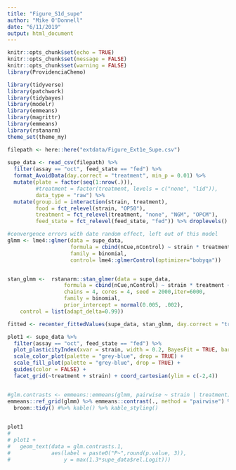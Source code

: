 ```yaml
---
title: "Figure_S1d_supe"
author: "Mike O'Donnell"
date: "6/11/2019"
output: html_document
---
```


```r
knitr::opts_chunk$set(echo = TRUE)
knitr::opts_chunk$set(message = FALSE)
knitr::opts_chunk$set(warning = FALSE)
library(ProvidenciaChemo)
```


```r
library(tidyverse)
library(patchwork)
library(tidybayes)
library(modelr)
library(emmeans)
library(magrittr)
library(emmeans)
library(rstanarm)
theme_set(theme_my)

filepath <- here::here("extdata/Figure_Ext1e_Supe.csv")
  
supe_data <- read_csv(filepath) %>%
  filter(assay == "oct", feed_state == "fed") %>%
  format_AvoidData(day.correct = "treatment", min_p = 0.01) %>%
  mutate(plate = factor(seq(1:nrow(.))),
         #treatment = factor(treatment, levels = c("none", "lid")),
         data_type = "raw") %>% 
  mutate(group.id = interaction(strain, treatment),
         food = fct_relevel(strain, "OP50"),
         treatment = fct_relevel(treatment, "none", "NGM", "OPCM"),
         feed_state = fct_relevel(feed_state, "fed")) %>% droplevels()

#convergence errors with date random effect, left out of this model
glmm <- lme4::glmer(data = supe_data, 
                    formula = cbind(nCue,nControl) ~ strain * treatment + (1|plate) + (1|date),
                    family = binomial,
                    control= lme4::glmerControl(optimizer="bobyqa"))


stan_glmm <-  rstanarm::stan_glmer(data = supe_data,
                  formula = cbind(nCue,nControl) ~ strain * treatment + (1|plate) + (1|date),
                  chains = 4, cores = 4, seed = 2000,iter=6000,
                  family = binomial,
                  prior_intercept = normal(0.005, .002),
    control = list(adapt_delta=0.99))

fitted <- recenter_fittedValues(supe_data, stan_glmm, day.correct = "treatment", BayesFit = "fitted_draws")

plot1 <- supe_data %>%
  filter(assay == "oct", feed_state == "fed") %>%
  plot_plasticityIndex(xvar = strain, width = 0.2, BayesFit = TRUE, bar = TRUE, alpha = 0.75) +
  scale_color_plot(palette = "grey-blue", drop = TRUE) + 
  scale_fill_plot(palette = "grey-blue", drop = TRUE) +
  guides(color = FALSE) + 
  facet_grid(~treatment + strain) + coord_cartesian(ylim = c(-2,4))


#glm.contrasts <- emmeans::emmeans(glmm, pairwise ~ strain | treatment)
emmeans::ref_grid(glmm) %>% emmeans::contrast(., method = "pairwise") %>%
  broom::tidy() #%>% kable() %>% kable_styling()
 

plot1
# 
# plot1 + 
#   geom_text(data = glm.contrasts.1, 
#             aes(label = paste0("P~",round(p.value, 3)), 
#                 y = max(1.3*supe_data$rel.Logit)))

```

